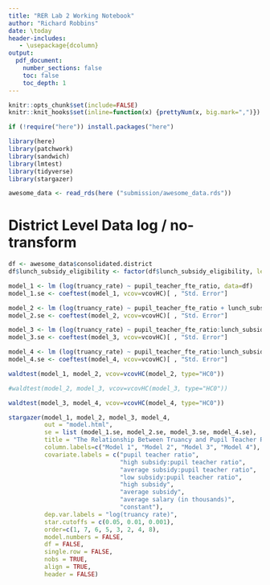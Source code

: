 ```yaml
---
title: "RER Lab 2 Working Notebook"
author: "Richard Robbins"
date: \today
header-includes:
   - \usepackage{dcolumn}
output: 
  pdf_document: 
    number_sections: false
    toc: false
    toc_depth: 1
---
```


```r
knitr::opts_chunk$set(include=FALSE)
knitr::knit_hooks$set(inline=function(x) {prettyNum(x, big.mark=",")})

if (!require("here")) install.packages("here")

library(here)
library(patchwork)
library(sandwich)
library(lmtest)
library(tidyverse)
library(stargazer)
```

```r
awesome_data <- read_rds(here ("submission/awesome_data.rds"))
```

# District Level Data  log / no-transform

```r
df <- awesome_data$consolidated.district
df$lunch_subsidy_eligibility <- factor(df$lunch_subsidy_eligibility, levels=c('LOW', 'AVG', 'HIGH'))

model_1 <- lm (log(truancy_rate) ~ pupil_teacher_fte_ratio, data=df)
model_1.se <- coeftest(model_1, vcov=vcovHC)[ , "Std. Error"]

model_2 <- lm (log(truancy_rate) ~ pupil_teacher_fte_ratio + lunch_subsidy_eligibility, data=df)
model_2.se <- coeftest(model_2, vcov=vcovHC)[ , "Std. Error"]

model_3 <- lm (log(truancy_rate) ~ pupil_teacher_fte_ratio:lunch_subsidy_eligibility + lunch_subsidy_eligibility , data=df)
model_3.se <- coeftest(model_3, vcov=vcovHC)[ , "Std. Error"]

model_4 <- lm (log(truancy_rate) ~ pupil_teacher_fte_ratio:lunch_subsidy_eligibility + lunch_subsidy_eligibility + I(average_salary/1000), data=df)
model_4.se <- coeftest(model_4, vcov=vcovHC)[ , "Std. Error"]
```

```r
waldtest(model_1, model_2, vcov=vcovHC(model_2, type="HC0"))
```

```r
#waldtest(model_2, model_3, vcov=vcovHC(model_3, type="HC0"))
```

```r
waldtest(model_3, model_4, vcov=vcovHC(model_4, type="HC0"))
```

```r
stargazer(model_1, model_2, model_3, model_4,
          out = "model.html",
          se = list (model_1.se, model_2.se, model_3.se, model_4.se), 
          title = "The Relationship Between Truancy and Pupil Teacher Ratio",
          column.labels=c("Model 1", "Model 2", "Model 3", "Model 4"),
          covariate.labels = c("pupil teacher ratio",
                               "high subsidy:pupil teacher ratio",
                               "average subsidy:pupil teacher ratio",
                               "low subsidy:pupil teacher ratio",
                               "high subsidy",
                               "average subsidy",
                               "average salary (in thousands)",
                               "constant"),
          dep.var.labels = "log(truancy rate)",
          star.cutoffs = c(0.05, 0.01, 0.001),
          order=c(1, 7, 6, 5, 3, 2, 4, 8),
          model.numbers = FALSE,
          df = FALSE,
          single.row = FALSE,
          nobs = TRUE,
          align = TRUE,
          header = FALSE)
```




